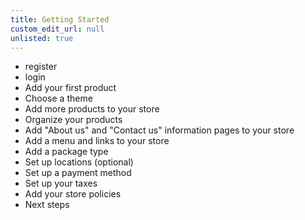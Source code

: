 ```yaml
---
title: Getting Started
custom_edit_url: null
unlisted: true
---
```


- register
- login
- Add your first product
- Choose a theme
- Add more products to your store
- Organize your products
- Add "About us" and "Contact us" information pages to your store
- Add a menu and links to your store
- Add a package type
- Set up locations (optional)
- Set up a payment method
- Set up your taxes
- Add your store policies
- Next steps